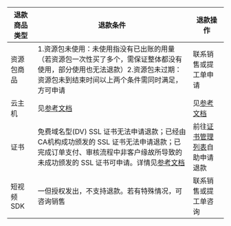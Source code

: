 |退款商品类型|退款条件|退款操作|
|-|-|-|
|资源包商品|1.资源包未使用：未使用指没有已出账的用量（若资源包一次性买了多个，需保证整体都没有使用，部分使用也无法退款）2.资源包未过期：资源包未到结束时间以上两个条件需同时满足，方可申请|联系销售或提工单申请|
|云主机|见[参考文档](https://developer.qiniu.com/qvm/5659/five-days-have-no-reason-to-refund)|见[参考文档](https://developer.qiniu.com/qvm/5659/five-days-have-no-reason-to-refund)|
|证书|免费域名型(DV) SSL 证书无法申请退款；已经由CA机构成功颁发的 SSL 证书无法申请退款；已完成订单支付、审核流程中非客户缘故所导致的未成功颁发的 SSL 证书可申请。详情见[参考文档](https://developer.qiniu.com/ssl/3664/ssl-a-refund-service)|前往[证书管理列表](https://portal.qiniu.com/certificate/ssl)自助申请退款|
|短视频SDK|一但授权发出，不支持退款。若有特殊情况，可咨询销售|联系销售或提工单咨询|